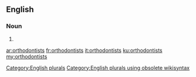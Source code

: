 ==English==

===Noun===
{{head|en}}

# {{plural of|orthodontist}}

[[Category:English plurals]][[Category:English plurals using obsolete wikisyntax]]

[[ar:orthodontists]]
[[fr:orthodontists]]
[[it:orthodontists]]
[[ku:orthodontists]]
[[my:orthodontists]]